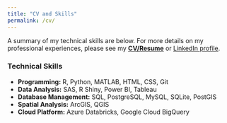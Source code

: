 ```yaml
---
title: "CV and Skills"
permalink: /cv/
---
```


A summary of my technical skills are below. For more details on my professional experiences, please see my **[CV/Resume](CV_resume_eugene_joh.pdf)** or [LinkedIn profile](https://www.linkedin.com/in/eugejoh).
<!-- Use formattable package to create  -->
<div class="row">
<div class="column">
<h3>Technical Skills</h3><p>
- <b>Programming:</b> R, Python, MATLAB, HTML, CSS, Git  
- <b>Data Analysis:</b> SAS, R Shiny, Power BI, Tableau  
- <b>Database Management:</b> SQL, PostgreSQL, MySQL, SQLite, PostGIS  
- <b>Spatial Analysis:</b> ArcGIS, QGIS  
- <b>Cloud Platform:</b> Azure Databricks, Google Cloud BigQuery  
</div>
</div>

<br>